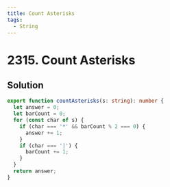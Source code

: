 ```yaml
---
title: Count Asterisks
tags:
  - String
---
```


# 2315. Count Asterisks

<Badges>
  <LevelBadge level="easy" />
  <TopicBadge name="String" slug="string" />
</Badges>

## Solution

```typescript filename="solution.ts" copy
export function countAsterisks(s: string): number {
  let answer = 0;
  let barCount = 0;
  for (const char of s) {
    if (char === '*' && barCount % 2 === 0) {
      answer += 1;
    }
    if (char === '|') {
      barCount += 1;
    }
  }
  return answer;
}
```

<ProblemLink
  codingSite="leetcode"
  href="https://leetcode.com/problems/count-asterisks"
  title="Count Asterisks"
/>
